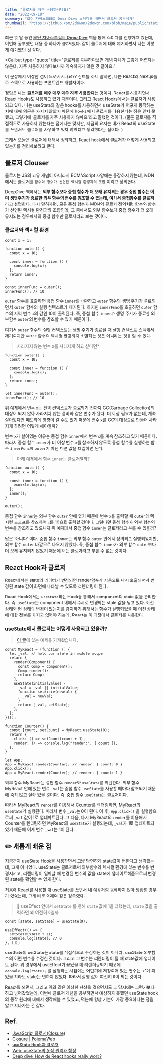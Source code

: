 ```yaml
---
title: "클로저를 자주 사용하시나요?"
date: "2022-09-18"
summary: "모던 자바스크립트 Deep Dive 스터디를 하면서 클로저 공부하기"
thumbnail: "https://github.com/2dowon/2dowon.com/blob/main/public/static/images/post/writing/do-you-use-clouser-often-cover.png?raw=true"
---
```


최근 몇 달 동안 [모던 자바스크립트 Deep Dive](http://www.yes24.com/Product/Goods/92742567) 책을 통해 스터디를 진행하고 있는데, 이번에 공부했던 내용 중 하나가 `클로저`였다. 같이 클로저에 대해 얘기하면서 나는 이렇게 얘기했던 것 같다.

<Callout
  type="quote"
  title="클로저를 공부하다보면 개념 자체가 그렇게 어렵지는 않은데, 자주 사용하지 않다보니까 익숙하지가 않은 것 같아요."
>

이 문장에서 이상한 점이 느껴지시나요?? 
힌트를 하나 말하면, 나는 React와 Next.js를 주 스택으로 사용하는 프론트엔드 개발자이다.

</Callout>

정답은 나는 **클로저를 매우 매우 매우 자주 사용한다**는 것이다. React를 사용하면서 React Hooks도 사용하고 있기 때문이다. 그리고 React Hooks에서는 클로저가 사용되고 있다. 나는 useState와 같은 hooks를 사용하면서 useState가 어떻게 동작하는지에 대해 의문을 가지지 않았기 때문에 hooks에서 클로저를 사용한다는 점을 알지 못했고, 그렇기에 ‘클로저를 자주 사용하지 않아요'라고 말했던 것이다. (물론 클로저를 직접적으로 사용하지 않는다는 점에서는 맞지만, 지금의 요지는 내가 React의 useState를 쓰면서도 클로저를 사용하고 있지 않았다고 생각했다는 점이다. )

그래서 오늘은 클로저에 대해서 정리하고, React hook에서 클로저가 어떻게 사용되고 있는지를 정리해보려고 한다.

## 클로저 Clouser

클로저는 JS의 고유 개념이 아니라서 ECMAScript 사양에는 등장하지 않는데, MDN에서는 클로저를 `함수와 함수가 선언된 렉시컬 환경과의 조합` 이라고 정의한다.

DeepDive 책에서는 **외부 함수보다 중첩 함수가 더 오래 유지되는 경우 중첩 함수는 이미 생명주기가 종료한 외부 함수의 변수를 참조할 수 있는데, 여기서 중첩함수를 클로저**라고 설명한다. 다시 말하자면, 모든 중첩 함수가 MDN의 클로저 정의처럼 함수와 함수가 선언된 렉시컬 환경과의 조합인데, 그 중에서도 외부 함수보다 중첩 함수가 더 오래 유지되는 경우에서의 중첩 함수만 클로저라고 보는 것이다.

### 클로저와 렉시컬 환경

```tsx
const x = 1;

function outer() {
  const x = 10;

  const inner = function () {
    console.log(x);
  };
  return inner;
}

const innerFunc = outer();
innerFunc(); // 10
```

`outer` 함수를 호출하면 중첩 함수 `inner를` 반환하고 `outer` 함수의 생명 주기가 종료되면서 `outer` 함수의 실행 컨텍스트가 제거된다. 하지만 `innerFunc`를 호출하면 `outer` 함수의 지역 변수 `x`의 값인 10이 출력된다. 즉, 중첩 함수 `inner`가 생명 주기가 종료한 외부함수 `outer`의 변수를 참조할 수 있기 때문이다.

여기서 `outer` 함수의 실행 컨텍스트는 생명 주기가 종료될 때 실행 컨텍스트 스택에서 제거되지만 `outer` 함수의 렉시컬 환경까지 소멸하는 것은 아니라는 것을 알 수 있다.

> 사라지지 않는 변수 x를 사라지게 하고 싶다면?

```tsx
function outer() {
  const x = 10;

  const inner = function () {
    console.log(x);
  };
  return inner;
}

let innerFunc = outer();
innerFunc(); // 10
```

위 예제에서 변수 `x`는 전역 컨텍스트가 종료되기 전까지 GC(Garbage Collection)의 대상이 되지 않아 사라지지 않는 좀비와 같은 변수가 된다. 더 이상 필요가 없는데, 계속 살아있다면 메모리에 영향이 갈 수도 있기 때문에 변수 `x`를 GC의 대상으로 만들어 사라지게 하려면 어떻게 해야될까?

변수 `x`가 살아있는 이유는 중첩 함수 `inner`에서 변수 `x`를 계속 참조하고 있기 때문이다. 따라서 중첩 함수 `inner`가 더 이상 변수 `x`를 참조하지 않도록 중첩 함수를 실행하는 함수 `innerFunc`에 `outer`가 아닌 다른 값을 대입하면 된다.

> 아래 예제에서 함수 `inner`는 클로저일까?

```tsx
function outer() {
  const x = 10;

  const inner = function () {
    console.log(x);
  };
  inner();
}

outer();
```

중첩 함수 `inner`는 외부 함수 `outer` 안에 있기 때문에 변수 `x`를 출력할 때 `outer`의 렉시컬 스코프를 참조하여 `x`를 10으로 출력할 것이다. 그렇다면 중첩 함수가 외부 함수의 변수를 참조하고 있으니까 위 예제에서 중첩 함수 `inner`는 클로저라고 부를 수 있을까?

답은 ‘아니다’ 이다. 중첩 함수 `inner`는 외부 함수 `outer` 안에서 정의되고 실행되었지만, 외부 함수 `outer` 바깥으로 나오지 않았다. 즉, 중첩 함수 `inner`가 외부 함수 `outer`보다 더 오래 유지되지 않았기 때문에 이는 클로저라고 부를 수 없는 것이다.

## React Hook과 클로저

React에서는 state의 데이터가 변경되면 render함수가 자동으로 다시 호출되어서 변경된 state 값이 화면에 나타날 수 있도록 리렌더링이 된다.

React Hook에서는 `useState`라는 Hook을 통해서 component의 state 값을 관리한다. 즉, `useState`는 component 내에서 수시로 변경되는 state 값을 담고 있다. 이전 상태와 현 상태의 변경이 있는지를 감지하기 위해서는 함수가 실행되었을 때 이전 상태에 대한 정보를 가지고 있어야 하는데, React는 이 과정에서 클로저를 사용한다.

### useState에서 클로저는 어떻게 사용되고 있을까?

> [이 글](https://www.netlify.com/blog/2019/03/11/deep-dive-how-do-react-hooks-really-work/)에 있는 예제를 가져왔습니다.

```tsx
const MyReact = (function () {
  let _val; // hold our state in module scope
  return {
    render(Component) {
      const Comp = Component();
      Comp.render();
      return Comp;
    },
    useState(initialValue) {
      _val = _val || initialValue;
      function setState(newVal) {
        _val = newVal;
      }
      return [_val, setState];
    },
  };
})();

function Counter() {
  const [count, setCount] = MyReact.useState(0);
  return {
    click: () => setCount(count + 1),
    render: () => console.log("render:", { count }),
  };
}

let App;
App = MyReact.render(Counter); // render: { count: 0 }
App.click();
App = MyReact.render(Counter); // render: { count: 1 }
```

외부 함수 MyReact는 중첩 함수 `render`와 `useState`를 리턴한다. 외부 함수 MyReact 안에 있는 변수 `_val`는 중첩 함수 `useState`를 사용할 때마다 참조되기 때문에 죽지 않고 살아 있을 것이다. 즉, 중첩 함수 `useState`는 클로저이다.

따라서 MyReact의 `render`를 이용해서 Counter를 렌더링하면, MyReact의 `useState`가 실행된다. 따라서 변수 `_val`는 0이 된다. 이 후, `App.click()` 을 실행함으로써 `_val` 값이 1로 업데이트된다. 그 다음, 다시 MyReact의 `render`를 이용해서 Counter를 렌더링하면 MyReact의 `useState`가 실행되는데, `_val`가 1로 업데이트되었기 때문에 이제 변수 `_val`는 1이 된다.

## ✏️ 새롭게 배운 점

지금까지 useState Hook을 사용하면서 그냥 당연하게 state값이 변한다고 생각했는데, 그게 아니었다. useState는 클로저로써 외부함수의 렉시컬 환경에 있는 변수를 변경시키고, 리렌더링이 일어날 때 변경된 변수의 값을 state에 업데이트해줌으로써 변경된 state를 확인할 수 있게 한다.

처음에 React를 사용할 때 useState를 쓰면서 내 예상처럼 동작하지 않아 당황한 경우가 있었는데, 그게 바로 아래와 같은 경우였다.

> 🤔 useEffect 안에서 `setState` 를 통해 `state` 값에 1을 더했는데, `state` 값을 출력하면 왜 여전히 0일까

```tsx
const [state, setState] = useState(0);

useEffect(() => {
  setState(state + 1);
  console.log(state); // 0
}, []);
```

useState의 setState는 state를 직접적으로 수정하는 것이 아니라, useState 외부함수의 어떤 변수를 수정한 것이다. 그리고 그 변수는 리렌더링이 될 때 state값에 업데이트 된다. 위 경우에서 useEffect가 끝났을 때 리렌더링되기 때문에 `console.log(state);` 를 실행하는 시점에는 어딘가에 저장되어 있는 변수는 +1이 되었을 지라도 state는 변하지 않았다. 따라서 실행 값이 여전히 0이 되는 것이다.

React를 쓰면서, 그리고 위와 같은 이상한 현상을 겪으면서도 그 당시에는 그런가보다 하고 넘어갔었는데, 이번에 클로저 개념을 공부하면서 예상하지 못했던 useState hook의 동작 원리에 대해서 생각해볼 수 있었고, 덕분에 항상 기본이 가장 중요하다는 점을 알고 지나가는 것 같다.

## Ref.

- [JavaScript 클로저(Closure)](https://hyunseob.github.io/2016/08/30/javascript-closure/)
- [Closure | PoiemaWeb](https://poiemaweb.com/js-closure)
- [useState Hook과 클로저](https://velog.io/@ggong/useState-Hook%EA%B3%BC-%ED%81%B4%EB%A1%9C%EC%A0%80)
- [Web: useState의 동작 원리와 함정](https://medium.com/hcleedev/web-usestate%EC%9D%98-%EB%8F%99%EC%9E%91-%EC%9B%90%EB%A6%AC%EC%99%80-%ED%95%A8%EC%A0%95-7b4825c16b9)
- [Deep dive: How do React hooks really work?](https://www.netlify.com/blog/2019/03/11/deep-dive-how-do-react-hooks-really-work/)
